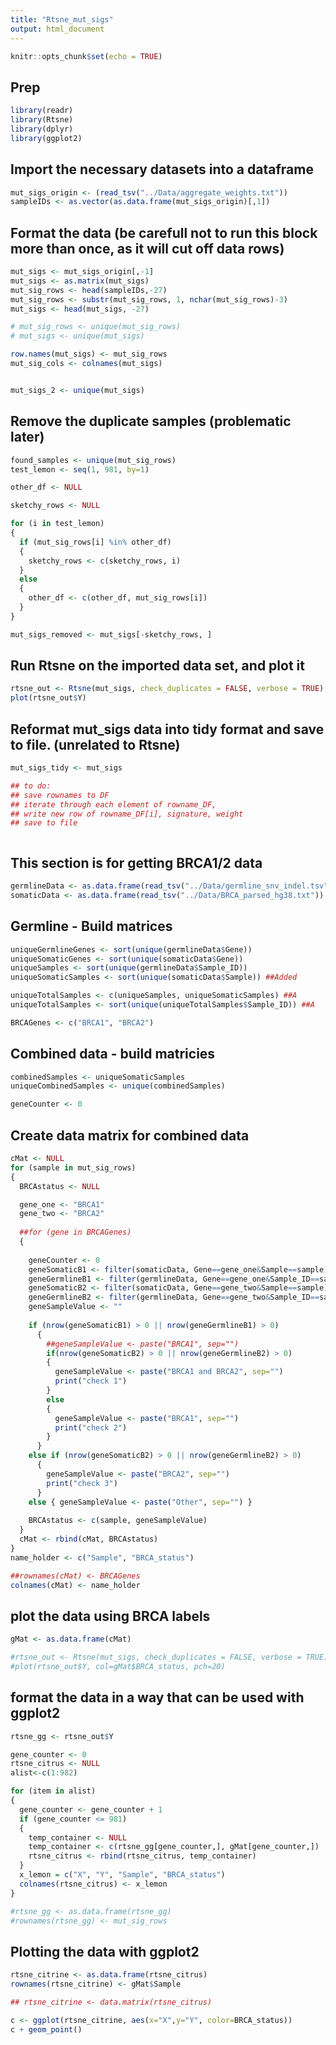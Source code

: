 ```yaml
---
title: "Rtsne_mut_sigs"
output: html_document
---
```


```r
knitr::opts_chunk$set(echo = TRUE)
```

## Prep

```r
library(readr)
library(Rtsne)
library(dplyr)
library(ggplot2)
```

## Import the necessary datasets into a dataframe

```r

mut_sigs_origin <- (read_tsv("../Data/aggregate_weights.txt"))
sampleIDs <- as.vector(as.data.frame(mut_sigs_origin)[,1])

```

## Format the data (be carefull not to run this block more than once, as it will cut off data rows)

```r

mut_sigs <- mut_sigs_origin[,-1]
mut_sigs <- as.matrix(mut_sigs)
mut_sig_rows <- head(sampleIDs,-27)
mut_sig_rows <- substr(mut_sig_rows, 1, nchar(mut_sig_rows)-3)
mut_sigs <- head(mut_sigs, -27)

# mut_sig_rows <- unique(mut_sig_rows)
# mut_sigs <- unique(mut_sigs)

row.names(mut_sigs) <- mut_sig_rows
mut_sig_cols <- colnames(mut_sigs)


mut_sigs_2 <- unique(mut_sigs)
```

## Remove the duplicate samples (problematic later)

```r

found_samples <- unique(mut_sig_rows)
test_lemon <- seq(1, 981, by=1)

other_df <- NULL

sketchy_rows <- NULL

for (i in test_lemon)
{
  if (mut_sig_rows[i] %in% other_df)
  {
    sketchy_rows <- c(sketchy_rows, i)
  }
  else
  {
    other_df <- c(other_df, mut_sig_rows[i]) 
  }
}

mut_sigs_removed <- mut_sigs[-sketchy_rows, ]

```

## Run Rtsne on the imported data set, and plot it

```r
rtsne_out <- Rtsne(mut_sigs, check_duplicates = FALSE, verbose = TRUE)
plot(rtsne_out$Y)

```

## Reformat mut_sigs data into tidy format and save to file. (unrelated to Rtsne)

```r

mut_sigs_tidy <- mut_sigs

## to do:
## save rownames to DF
## iterate through each element of rowname_DF,
## write new row of rowname_DF[i], signature, weight
## save to file



```

## This section is for getting BRCA1/2 data

```r
germlineData <- as.data.frame(read_tsv("../Data/germline_snv_indel.tsv"))
somaticData <- as.data.frame(read_tsv("../Data/BRCA_parsed_hg38.txt"))
```

## Germline - Build matrices

```r
uniqueGermlineGenes <- sort(unique(germlineData$Gene))
uniqueSomaticGenes <- sort(unique(somaticData$Gene))
uniqueSamples <- sort(unique(germlineData$Sample_ID))
uniqueSomaticSamples <- sort(unique(somaticData$Sample)) ##Added

uniqueTotalSamples <- c(uniqueSamples, uniqueSomaticSamples) ##A
uniqueTotalSamples <- sort(unique(uniqueTotalSamples$Sample_ID)) ##A

BRCAGenes <- c("BRCA1", "BRCA2")

```

## Combined data - build matricies

```r

combinedSamples <- uniqueSomaticSamples
uniqueCombinedSamples <- unique(combinedSamples)

geneCounter <- 0
```

## Create data matrix for combined data

```r

cMat <- NULL
for (sample in mut_sig_rows)
{
  BRCAstatus <- NULL

  gene_one <- "BRCA1"
  gene_two <- "BRCA2"
  
  ##for (gene in BRCAGenes)
  {
    
    geneCounter <- 0
    geneSomaticB1 <- filter(somaticData, Gene==gene_one&Sample==sample)
    geneGermlineB1 <- filter(germlineData, Gene==gene_one&Sample_ID==sample)
    geneSomaticB2 <- filter(somaticData, Gene==gene_two&Sample==sample)
    geneGermlineB2 <- filter(germlineData, Gene==gene_two&Sample_ID==sample)
    geneSampleValue <- ""
  
    if (nrow(geneSomaticB1) > 0 || nrow(geneGermlineB1) > 0) 
      {
        ##geneSampleValue <- paste("BRCA1", sep="") 
        if(nrow(geneSomaticB2) > 0 || nrow(geneGermlineB2) > 0)
        {
          geneSampleValue <- paste("BRCA1 and BRCA2", sep="") 
          print("check 1")
        }
        else  
        {
          geneSampleValue <- paste("BRCA1", sep="")
          print("check 2")
        }
      }
    else if (nrow(geneSomaticB2) > 0 || nrow(geneGermlineB2) > 0)
      {
        geneSampleValue <- paste("BRCA2", sep="")
        print("check 3")
      }
    else { geneSampleValue <- paste("Other", sep="") }  
    
    BRCAstatus <- c(sample, geneSampleValue)
  }
  cMat <- rbind(cMat, BRCAstatus)
}
name_holder <- c("Sample", "BRCA_status")

##rownames(cMat) <- BRCAGenes
colnames(cMat) <- name_holder

```

## plot the data using BRCA labels

```r
gMat <- as.data.frame(cMat)

#rtsne_out <- Rtsne(mut_sigs, check_duplicates = FALSE, verbose = TRUE)
#plot(rtsne_out$Y, col=gMat$BRCA_status, pch=20)

```

## format the data in a way that can be used with ggplot2

```r

rtsne_gg <- rtsne_out$Y

gene_counter <- 0
rtsne_citrus <- NULL
alist<-c(1:982)

for (item in alist)
{
  gene_counter <- gene_counter + 1
  if (gene_counter <= 981)
  {
    temp_container <- NULL
    temp_container <- c(rtsne_gg[gene_counter,], gMat[gene_counter,]) 
    rtsne_citrus <- rbind(rtsne_citrus, temp_container)
  }
  x_lemon = c("X", "Y", "Sample", "BRCA_status")
  colnames(rtsne_citrus) <- x_lemon
}

#rtsne_gg <- as.data.frame(rtsne_gg)
#rownames(rtsne_gg) <- mut_sig_rows

```

## Plotting the data with ggplot2

```r

rtsne_citrine <- as.data.frame(rtsne_citrus)
rownames(rtsne_citrine) <- gMat$Sample

## rtsne_citrine <- data.matrix(rtsne_citrus)

c <- ggplot(rtsne_citrine, aes(x="X",y="Y", color=BRCA_status))
c + geom_point()

```




